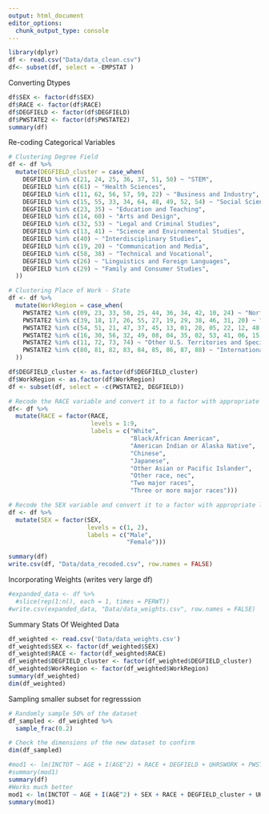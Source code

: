 ```yaml
---
output: html_document
editor_options: 
  chunk_output_type: console
---
```

```r
library(dplyr)
df <- read.csv("Data/data_clean.csv")
df<- subset(df, select = -EMPSTAT )
```

Converting Dtypes
```r
df$SEX <- factor(df$SEX)
df$RACE <- factor(df$RACE)
df$DEGFIELD <- factor(df$DEGFIELD)
df$PWSTATE2 <- factor(df$PWSTATE2)
summary(df)
```

Re-coding Categorical Variables
```r
# Clustering Degree Field
df <- df %>%
  mutate(DEGFIELD_cluster = case_when(
    DEGFIELD %in% c(21, 24, 25, 36, 37, 51, 50) ~ "STEM",
    DEGFIELD %in% c(61) ~ "Health Sciences",
    DEGFIELD %in% c(11, 62, 56, 57, 59, 22) ~ "Business and Industry",
    DEGFIELD %in% c(15, 55, 33, 34, 64, 48, 49, 52, 54) ~ "Social Sciences and Humanities",
    DEGFIELD %in% c(23, 35) ~ "Education and Teaching",
    DEGFIELD %in% c(14, 60) ~ "Arts and Design",
    DEGFIELD %in% c(32, 53) ~ "Legal and Criminal Studies",
    DEGFIELD %in% c(13, 41) ~ "Science and Environmental Studies",
    DEGFIELD %in% c(40) ~ "Interdisciplinary Studies",
    DEGFIELD %in% c(19, 20) ~ "Communication and Media",
    DEGFIELD %in% c(58, 38) ~ "Technical and Vocational",
    DEGFIELD %in% c(26) ~ "Linguistics and Foreign Languages",
    DEGFIELD %in% c(29) ~ "Family and Consumer Studies",
  ))

# Clustering Place of Work - State
df <- df %>%
  mutate(WorkRegion = case_when(
    PWSTATE2 %in% c(09, 23, 33, 50, 25, 44, 36, 34, 42, 10, 24) ~ "Northeast Region",
    PWSTATE2 %in% c(39, 18, 17, 26, 55, 27, 19, 29, 38, 46, 31, 20) ~ "Midwest Region",
    PWSTATE2 %in% c(54, 51, 21, 47, 37, 45, 13, 01, 28, 05, 22, 12, 48, 40) ~ "South Region",
    PWSTATE2 %in% c(16, 30, 56, 32, 49, 08, 04, 35, 02, 53, 41, 06, 15) ~ "West Region",
    PWSTATE2 %in% c(11, 72, 73, 74) ~ "Other U.S. Territories and Special Areas",
    PWSTATE2 %in% c(80, 81, 82, 83, 84, 85, 86, 87, 88) ~ "International",
  ))

df$DEGFIELD_cluster <- as.factor(df$DEGFIELD_cluster)
df$WorkRegion <- as.factor(df$WorkRegion)
df <- subset(df, select = -c(PWSTATE2, DEGFIELD))

# Recode the RACE variable and convert it to a factor with appropriate labels
df<- df %>%
  mutate(RACE = factor(RACE,
                       levels = 1:9,
                       labels = c("White",
                                  "Black/African American",
                                  "American Indian or Alaska Native",
                                  "Chinese",
                                  "Japanese",
                                  "Other Asian or Pacific Islander",
                                  "Other race, nec",
                                  "Two major races",
                                  "Three or more major races")))

# Recode the SEX variable and convert it to a factor with appropriate labels
df <- df %>%
  mutate(SEX = factor(SEX,
                      levels = c(1, 2),
                      labels = c("Male",
                                 "Female")))

summary(df)
write.csv(df, "Data/data_recoded.csv", row.names = FALSE)
```

Incorporating Weights (writes very large df)
```r
#expanded_data <- df %>%
  #slice(rep(1:n(), each = 1, times = PERWT))
#write.csv(expanded_data, "Data/data_weights.csv", row.names = FALSE)
```

Summary Stats Of Weighted Data
```r
df_weighted <- read.csv('Data/data_weights.csv')
df_weighted$SEX <- factor(df_weighted$SEX)
df_weighted$RACE <- factor(df_weighted$RACE)
df_weighted$DEGFIELD_cluster <- factor(df_weighted$DEGFIELD_cluster)
df_weighted$WorkRegion <- factor(df_weighted$WorkRegion)
summary(df_weighted)
dim(df_weighted)

```

Sampling smaller subset for regresssion
```r
# Randomly sample 50% of the dataset
df_sampled <- df_weighted %>% 
  sample_frac(0.2)

# Check the dimensions of the new dataset to confirm
dim(df_sampled)

#mod1 <- lm(INCTOT ~ AGE + I(AGE^2) + RACE + DEGFIELD + UHRSWORK + PWSTATE2, data=df_sampled)
#summary(mod1)
summary(df)
#Works much better
mod1 <- lm(INCTOT ~ AGE + I(AGE^2) + SEX + RACE + DEGFIELD_cluster + UHRSWORK + WorkRegion + AGE:SEX+ I(AGE^2):SEX + SEX:RACE,  data=df, weights = PERWT)
summary(mod1)
```


